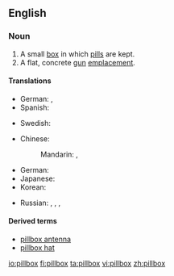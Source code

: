 ==English==

===Noun===
{{wikipedia}}
{{en-noun|es}}

# A small [[box]] in which [[pill]]s are kept.
# A flat, concrete [[gun]] [[emplacement]].

====Translations====
{{trans-top|box for pills}}
* German: {{t-|de|Pillendose|f}}, {{t-|de|Pillenschachtel|f}}
* Spanish: {{t-|es|pastillero}}
{{trans-mid}}
* Swedish: {{t-|sv|pillerdosa|c}}
{{trans-bottom}}

{{trans-top|gun emplacement}}
* Chinese:
*: Mandarin: {{t|cmn|碉堡|tr=diāobǎo|sc=Hani}}, {{t|cmn|地堡|tr=dìbǎo|sc=Hani}}
* German: {{t+|de|Bunker|m}}
* Japanese: {{t-|ja|トーチカ|tr=tōchika|sc=Jpan}}
* Korean: {{t-|ko|토치카|tr=tochika|sc=Kore}}
{{trans-mid}}
* Russian: {{t-|ru|ДОТ|m|tr=DOT|sc=Cyrl}}, {{t-|ru|долговременная огневая точка|f|tr=dolgovrémennaja ognevája tóčka|sc=Cyrl}} {{qualifier|longterm weapon emplacement}}, {{t-|ru|ДЗОТ|m|tr=DZOT|sc=Cyrl}}, {{t-|ru|деревоземляная огневая точка|f|tr=derevozemljanája ognevája tóčka|sc=Cyrl}} {{qualifier|wood and earthen weapon emplacement}}
{{trans-bottom}}

====Derived terms====
* [[pillbox antenna]]
* [[pillbox hat]]

[[io:pillbox]]
[[fi:pillbox]]
[[ta:pillbox]]
[[vi:pillbox]]
[[zh:pillbox]]